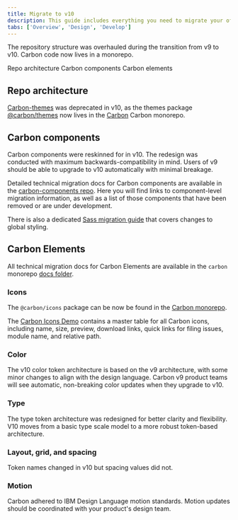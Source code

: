 ```yaml
---
title: Migrate to v10
description: This guide includes everything you need to migrate your offering from an older version of Carbon to v10.
tabs: ['Overview', 'Design', 'Develop']
---
```


<PageDescription>

The repository structure was overhauled during the transition from v9 to v10. Carbon code now lives in a monorepo.

</PageDescription>

<AnchorLinks>

<AnchorLink>Repo architecture</AnchorLink>
<AnchorLink>Carbon components</AnchorLink>
<AnchorLink>Carbon elements</AnchorLink>

</AnchorLinks>

## Repo architecture

[Carbon-themes](https://github.com/carbon-design-system/carbon-themes) was deprecated in v10, as the themes package [@carbon/themes](https://github.com/carbon-design-system/carbon/tree/master/packages/themes) now lives in the [Carbon](https://github.com/carbon-design-system/carbon) Carbon monorepo.

<Row className="resource-card-group">
<Column colLg={4} colMd={4} noGutterSm>
<ResourceCard
    subTitle="@carbon/themes package"
    href="https://github.com/carbon-design-system/carbon/tree/master/packages/themes"
    >

<MdxIcon name="github" />

  </ResourceCard>
</Column>
</Row>

## Carbon components

Carbon components were reskinned for in v10. The redesign was conducted with maximum backwards-compatibility in mind. Users of v9 should be able to upgrade to v10 automatically with minimal breakage.

Detailed technical migration docs for Carbon components are available in the [carbon-components repo](https://github.com/carbon-design-system/carbon/blob/master/packages/components/docs/migration/migrate-to-10.x.md). Here you will find links to component-level migration information, as well as a list of those components that have been removed or are under development.

There is also a dedicated [Sass migration guide](https://github.com/carbon-design-system/carbon/blob/master/packages/components/src/globals/scss/migrate-to-10.x.md) that covers changes to global styling.

<Row className="resource-card-group">
<Column colLg={4} colMd={4} noGutterSm>
<ResourceCard
    subTitle="Migrate carbon-components"
    href="https://github.com/carbon-design-system/carbon/blob/master/packages/components/docs/migration/migrate-to-10.x.md"
    >

<MdxIcon name="github" />

  </ResourceCard>
</Column>
<Column colLg={4} colMd={4} noGutterSm>
<ResourceCard
    subTitle="Migrate carbon-components-react"
    href="https://github.com/carbon-design-system/carbon/tree/master/packages/react/docs/migration"
    >

<MdxIcon name="github" />

  </ResourceCard>
</Column>
<Column colLg={4} colMd={4} noGutterSm>
<ResourceCard
    subTitle="Migrate carbon-components Sass"
    href="https://github.com/carbon-design-system/carbon/blob/master/packages/components/src/globals/scss/migrate-to-10.x.md"
    >

<MdxIcon name="github" />

  </ResourceCard>
</Column>
</Row>

## Carbon Elements

All technical migration docs for Carbon Elements are available in the `carbon` monorepo [docs folder](https://github.com/carbon-design-system/carbon/tree/master/docs/migration).

<Row className="resource-card-group">
<Column colLg={4} colMd={4} noGutterSm>
<ResourceCard
    subTitle="Migrate Elements"
    href="https://github.com/carbon-design-system/carbon/tree/master/docs/migration"
    >

<MdxIcon name="github" />

  </ResourceCard>
</Column>
</Row>

### Icons

The `@carbon/icons` package can be now be found in the [Carbon monorepo](https://github.com/carbon-design-system/carbon/tree/master/packages/icons).

The [Carbon Icons Demo](https://carbon-elements.netlify.com/icons/examples/preview/) contains a master table for all Carbon icons, including name, size, preview, download links, quick links for filing issues, module name, and relative path.

<Row className="resource-card-group">
<Column colLg={4} colMd={4} noGutterSm>
<ResourceCard
    subTitle="Carbon icon package"
    href="https://github.com/carbon-design-system/carbon/blob/master/packages/components/docs/migration/migrate-to-10.x.md"
    >

<MdxIcon name="github" />

  </ResourceCard>
</Column>
<Column colLg={4} colMd={4} noGutterSm>
<ResourceCard
    subTitle="Migrate icons"
    href="https://github.com/carbon-design-system/carbon/blob/master/docs/migration/10.x-icons.md"
    >

<MdxIcon name="github" />

  </ResourceCard>
</Column>
<Column colLg={4} colMd={4} noGutterSm>
<ResourceCard
    subTitle="Icon demo"
    href="https://carbon-elements.netlify.com/icons/examples/preview/"
    >

<MdxIcon name="github" />

  </ResourceCard>
</Column>
</Row>

### Color

The v10 color token architecture is based on the v9 architecture, with some minor changes to align with the design language. Carbon v9 product teams will see automatic, non-breaking color updates when they upgrade to v10.

<Row className="resource-card-group">
<Column colLg={4} colMd={4} noGutterSm>
<ResourceCard
    subTitle="Migrate color"
    href="https://github.com/carbon-design-system/carbon/blob/master/docs/migration/10.x-color.md"
    >

<MdxIcon name="github" />

  </ResourceCard>
</Column>
<Column colLg={4} colMd={4} noGutterSm>
<ResourceCard
    subTitle="Primary token-value mapping"
    href="https://carbon-elements.netlify.com/colors/examples/preview/"
    >

<MdxIcon name="github" />

  </ResourceCard>
</Column>
<Column colLg={4} colMd={4} noGutterSm>
<ResourceCard
    subTitle="Themes token-value mapping"
    href="https://carbon-elements.netlify.com/themes/examples/preview/"
    >

<MdxIcon name="github" />

  </ResourceCard>
</Column>
</Row>

### Type

The type token architecture was redesigned for better clarity and flexibility. V10 moves from a basic type scale model to a more robust token-based architecture.

<Row className="resource-card-group">
<Column colLg={4} colMd={4} noGutterSm>
<ResourceCard
    subTitle="Migrate type"
    href="https://github.com/carbon-design-system/carbon/blob/master/docs/migration/10.x-type.md"
    >

<MdxIcon name="github" />

  </ResourceCard>
</Column>
<Column colLg={4} colMd={4} noGutterSm>
<ResourceCard
    subTitle="Type styles demo"
    href="https://carbon-elements.netlify.com/type/examples/preview/"
    >

<MdxIcon name="github" />

  </ResourceCard>
</Column>
</Row>

### Layout, grid, and spacing

Token names changed in v10 but spacing values did not.

<Row className="resource-card-group">
<Column colLg={4} colMd={4} noGutterSm>
<ResourceCard
    subTitle="Migrate the grid"
    href="https://github.com/carbon-design-system/carbon/blob/master/packages/components/src/globals/grid/migrate-to-10.x.md"
    >

<MdxIcon name="github" />

  </ResourceCard>
</Column>
<Column colLg={4} colMd={4} noGutterSm>
<ResourceCard
    subTitle="Migrate layout"
    href="https://github.com/carbon-design-system/carbon/blob/master/docs/migration/10.x-layout.md"
    >

<MdxIcon name="github" />

  </ResourceCard>
</Column>
<Column colLg={4} colMd={4} noGutterSm>
<ResourceCard
    subTitle="Interactive grid examples"
    href="https://carbon-elements.netlify.com/grid/examples/preview/"
    >

<MdxIcon name="github" />

  </ResourceCard>
</Column>
</Row>

### Motion

Carbon adhered to IBM Design Language motion standards. Motion updates should be coordinated with your product's design team.

<Row className="resource-card-group">
<Column colLg={4} colMd={4} noGutterSm>
<ResourceCard
    subTitle="IBM motion package"
    href="https://github.com/carbon-design-system/carbon/tree/master/packages/motion"
    >

<MdxIcon name="github" />

  </ResourceCard>
</Column>
<Column colLg={4} colMd={4} noGutterSm>
<ResourceCard
    subTitle="Migrate motion"
    href="https://github.com/carbon-design-system/carbon/blob/master/docs/migration/10.x-motion.md"
    >

<MdxIcon name="github" />

  </ResourceCard>
</Column>
</Row>
